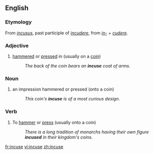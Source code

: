 ==English==

===Etymology===
From {{etyl|la|en}} ''[[incusus]]'', past participle of ''[[incudere]]'', from ''[[in-#Latin|in-]]'' + ''[[cudere]]''.

===Adjective===
{{en-adj|-}}

# [[hammered]] or [[pressed]] in (usually on a [[coin]])
#: ''The back of the coin bears an '''incuse''' coat of arms.''

===Noun===
{{en-noun}}

# an impression hammered or pressed (onto a coin)
#: ''This coin's '''incuse''' is of a most curious design.''

===Verb===
{{en-verb|incus|es}}

# {{context|transitive|lang=en}} To [[hammer]] or [[press]] (usually onto a coin)
#: ''There is a long tradition of monarchs having their own figure '''incused''' in their kingdom's coins.''

[[fr:incuse]]
[[vi:incuse]]
[[zh:incuse]]